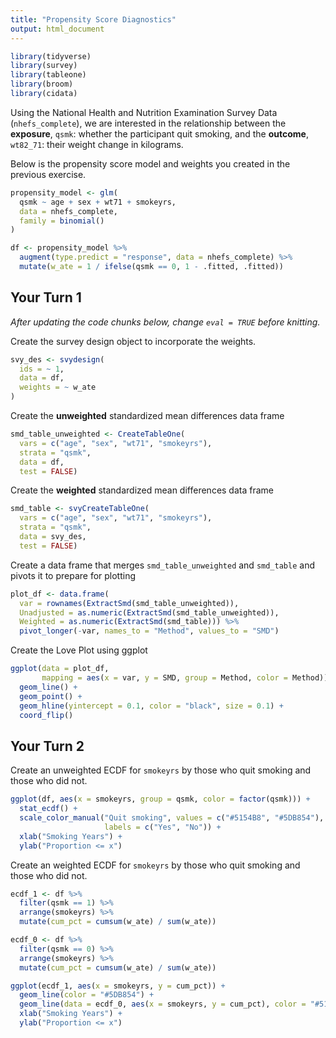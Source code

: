 ```yaml
---
title: "Propensity Score Diagnostics"
output: html_document
---
```



```r
library(tidyverse)
library(survey)
library(tableone)
library(broom)
library(cidata)
```

Using the National Health and Nutrition Examination Survey Data (`nhefs_complete`), we are interested in the relationship between the **exposure**, `qsmk`: whether the participant quit smoking, and the **outcome**, `wt82_71`: their weight change in kilograms.

Below is the propensity score model and weights you created in the previous exercise.

```r
propensity_model <- glm(
  qsmk ~ age + sex + wt71 + smokeyrs,
  data = nhefs_complete,
  family = binomial()
)

df <- propensity_model %>%
  augment(type.predict = "response", data = nhefs_complete) %>%
  mutate(w_ate = 1 / ifelse(qsmk == 0, 1 - .fitted, .fitted))
```

## Your Turn 1

_After updating the code chunks below, change `eval = TRUE` before knitting._

Create the survey design object to incorporate the weights.

```r
svy_des <- svydesign(
  ids = ~ 1,
  data = df,
  weights = ~ w_ate
)
```

Create the **unweighted** standardized mean differences data frame

```r
smd_table_unweighted <- CreateTableOne(
  vars = c("age", "sex", "wt71", "smokeyrs"),
  strata = "qsmk",
  data = df,
  test = FALSE)
```

Create the **weighted** standardized mean differences data frame

```r
smd_table <- svyCreateTableOne(
  vars = c("age", "sex", "wt71", "smokeyrs"),
  strata = "qsmk",
  data = svy_des,
  test = FALSE)
```

Create a data frame that merges `smd_table_unweighted` and `smd_table` and pivots it to prepare for plotting

```r
plot_df <- data.frame(
  var = rownames(ExtractSmd(smd_table_unweighted)),                        
  Unadjusted = as.numeric(ExtractSmd(smd_table_unweighted)),                      
  Weighted = as.numeric(ExtractSmd(smd_table))) %>%
  pivot_longer(-var, names_to = "Method", values_to = "SMD")
```

Create the Love Plot using ggplot

```r
ggplot(data = plot_df, 
       mapping = aes(x = var, y = SMD, group = Method, color = Method)) +
  geom_line() +
  geom_point() + 
  geom_hline(yintercept = 0.1, color = "black", size = 0.1) +  
  coord_flip()
```



## Your Turn 2

Create an unweighted ECDF for `smokeyrs` by those who quit smoking and those who did not.

```r
ggplot(df, aes(x = smokeyrs, group = qsmk, color = factor(qsmk))) +
  stat_ecdf() +
  scale_color_manual("Quit smoking", values = c("#5154B8", "#5DB854"),
                     labels = c("Yes", "No")) + 
  xlab("Smoking Years") + 
  ylab("Proportion <= x") 
```


Create an weighted ECDF for `smokeyrs` by those who quit smoking and those who did not.

```r
ecdf_1 <- df %>%
  filter(qsmk == 1) %>%
  arrange(smokeyrs) %>%
  mutate(cum_pct = cumsum(w_ate) / sum(w_ate))

ecdf_0 <- df %>%
  filter(qsmk == 0) %>%
  arrange(smokeyrs) %>%
  mutate(cum_pct = cumsum(w_ate) / sum(w_ate))

ggplot(ecdf_1, aes(x = smokeyrs, y = cum_pct)) +
  geom_line(color = "#5DB854") +
  geom_line(data = ecdf_0, aes(x = smokeyrs, y = cum_pct), color = "#5154B8") + 
  xlab("Smoking Years") + 
  ylab("Proportion <= x") 
```

